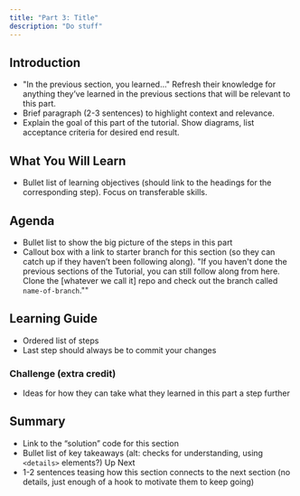 ```yaml
---
title: "Part 3: Title"
description: "Do stuff"
---
```


## Introduction

* "In the previous section, you learned..." Refresh their knowledge for anything they’ve learned in the previous sections that will be relevant to this part.
* Brief paragraph (2-3 sentences) to highlight context and relevance.
* Explain the goal of this part of the tutorial. Show diagrams, list acceptance criteria for desired end result.

## What You Will Learn

* Bullet list of learning objectives (should link to the headings for the corresponding step). Focus on transferable skills.

## Agenda

* Bullet list to show the big picture of the steps in this part
* Callout box with a link to starter branch for this section (so they can catch up if they haven’t been following along). "If you haven't done the previous sections of the Tutorial, you can still follow along from here. Clone the [whatever we call it] repo and check out the branch called `name-of-branch`.""

## Learning Guide

* Ordered list of steps
* Last step should always be to commit your changes

### Challenge (extra credit)

* Ideas for how they can take what they learned in this part a step further

## Summary

* Link to the “solution” code for this section
* Bullet list of key takeaways (alt: checks for understanding, using `<details>` elements?)
Up Next
* 1-2 sentences teasing how this section connects to the next section (no details, just enough of a hook to motivate them to keep going)
